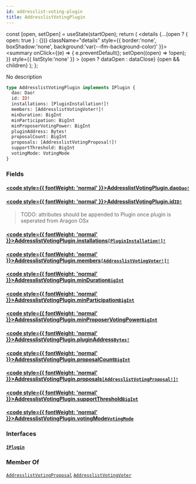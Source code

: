 ```yaml
---
id: addresslist-voting-plugin
title: AddresslistVotingPlugin
---
```









  const [open, setOpen] = useState(startOpen);
  return (
    <details {...(open ? { open: true } : {})} className="details" style={{ border:'none', boxShadow:'none', background:'var(--ifm-background-color)' }}>
      <summary
        onClick={(e) => {
          e.preventDefault();
          setOpen((open) => !open);
        }}
        style={{ listStyle:'none' }}
      >
      {open ? dataOpen : dataClose}
      </summary>
      {open && children}
    </details>
  );
};








No description


```graphql
type AddresslistVotingPlugin implements IPlugin {
  dao: Dao!
  id: ID!
  installations: [PluginInstallation!]!
  members: [AddresslistVotingVoter!]!
  minDuration: BigInt
  minParticipation: BigInt
  minProposerVotingPower: BigInt
  pluginAddress: Bytes!
  proposalCount: BigInt
  proposals: [AddresslistVotingProposal!]!
  supportThreshold: BigInt
  votingMode: VotingMode
}
```




### Fields

#### [<code style={{ fontWeight: 'normal' }}>AddresslistVotingPlugin.<b>dao</b></code>](#)<Bullet />[`Dao!`](/docs/subgraph/reference-guide/objects/dao) <Badge class="badge badge--secondary" text="non-null"/> <Badge class="badge badge--secondary" text="object"/> 
> 
> 
> 
> 

#### [<code style={{ fontWeight: 'normal' }}>AddresslistVotingPlugin.<b>id</b></code>](#)<Bullet />[`ID!`](/docs/subgraph/reference-guide/scalars/id) <Badge class="badge badge--secondary" text="non-null"/> <Badge class="badge badge--secondary" text="scalar"/> 
> 
> 
> TODO: attributes should be appended to Plugin once plugin is seperated from Aragon OSx
> 

#### [<code style={{ fontWeight: 'normal' }}>AddresslistVotingPlugin.<b>installations</b></code>](#)<Bullet />[`[PluginInstallation!]!`](/docs/subgraph/reference-guide/objects/plugin-installation) <Badge class="badge badge--secondary" text="non-null"/> <Badge class="badge badge--secondary" text="object"/> 
> 
> 
> 
> 

#### [<code style={{ fontWeight: 'normal' }}>AddresslistVotingPlugin.<b>members</b></code>](#)<Bullet />[`[AddresslistVotingVoter!]!`](/docs/subgraph/reference-guide/objects/addresslist-voting-voter) <Badge class="badge badge--secondary" text="non-null"/> <Badge class="badge badge--secondary" text="object"/> 
> 
> 
> 
> 

#### [<code style={{ fontWeight: 'normal' }}>AddresslistVotingPlugin.<b>minDuration</b></code>](#)<Bullet />[`BigInt`](/docs/subgraph/reference-guide/scalars/big-int) <Badge class="badge badge--secondary" text="scalar"/> 
> 
> 
> 
> 

#### [<code style={{ fontWeight: 'normal' }}>AddresslistVotingPlugin.<b>minParticipation</b></code>](#)<Bullet />[`BigInt`](/docs/subgraph/reference-guide/scalars/big-int) <Badge class="badge badge--secondary" text="scalar"/> 
> 
> 
> 
> 

#### [<code style={{ fontWeight: 'normal' }}>AddresslistVotingPlugin.<b>minProposerVotingPower</b></code>](#)<Bullet />[`BigInt`](/docs/subgraph/reference-guide/scalars/big-int) <Badge class="badge badge--secondary" text="scalar"/> 
> 
> 
> 
> 

#### [<code style={{ fontWeight: 'normal' }}>AddresslistVotingPlugin.<b>pluginAddress</b></code>](#)<Bullet />[`Bytes!`](/docs/subgraph/reference-guide/scalars/bytes) <Badge class="badge badge--secondary" text="non-null"/> <Badge class="badge badge--secondary" text="scalar"/> 
> 
> 
> 
> 

#### [<code style={{ fontWeight: 'normal' }}>AddresslistVotingPlugin.<b>proposalCount</b></code>](#)<Bullet />[`BigInt`](/docs/subgraph/reference-guide/scalars/big-int) <Badge class="badge badge--secondary" text="scalar"/> 
> 
> 
> 
> 

#### [<code style={{ fontWeight: 'normal' }}>AddresslistVotingPlugin.<b>proposals</b></code>](#)<Bullet />[`[AddresslistVotingProposal!]!`](/docs/subgraph/reference-guide/objects/addresslist-voting-proposal) <Badge class="badge badge--secondary" text="non-null"/> <Badge class="badge badge--secondary" text="object"/> 
> 
> 
> 
> 

#### [<code style={{ fontWeight: 'normal' }}>AddresslistVotingPlugin.<b>supportThreshold</b></code>](#)<Bullet />[`BigInt`](/docs/subgraph/reference-guide/scalars/big-int) <Badge class="badge badge--secondary" text="scalar"/> 
> 
> 
> 
> 

#### [<code style={{ fontWeight: 'normal' }}>AddresslistVotingPlugin.<b>votingMode</b></code>](#)<Bullet />[`VotingMode`](/docs/subgraph/reference-guide/enums/voting-mode) <Badge class="badge badge--secondary" text="enum"/> 
> 
> 
> 
> 

### Interfaces

#### [`IPlugin`](/docs/subgraph/reference-guide/interfaces/iplugin) <Badge class="badge badge--secondary" text="interface"/> 
> 
> 
> 
> 





### Member Of

[`AddresslistVotingProposal`](/docs/subgraph/reference-guide/objects/addresslist-voting-proposal)  <Badge class="badge badge--secondary" text="object"/><Bullet />[`AddresslistVotingVoter`](/docs/subgraph/reference-guide/objects/addresslist-voting-voter)  <Badge class="badge badge--secondary" text="object"/>

